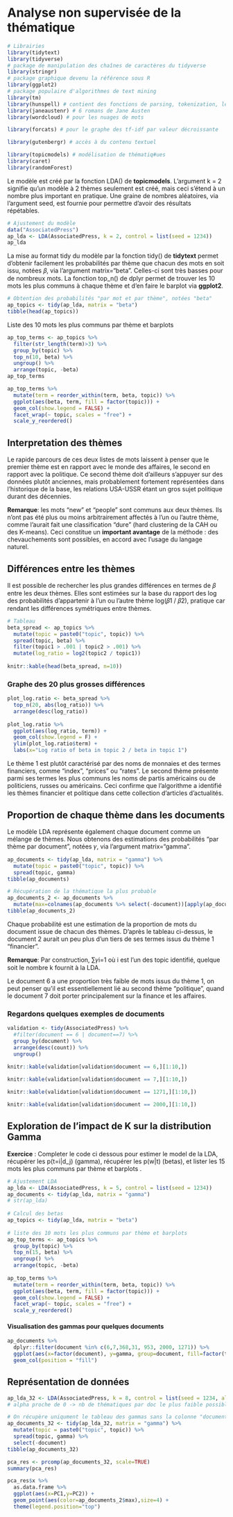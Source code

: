 # Analyse non supervisée de la thématique

```r
# Librairies 
library(tidytext) 
library(tidyverse)
# package de manipulation des chaînes de caractères du tidyverse 
library(stringr)  
# package graphique devenu la référence sous R 
library(ggplot2)  
# package populaire d'algorithmes de text mining 
library(tm)  
library(hunspell) # contient des fonctions de parsing, tokenization, lemmatisation... 
library(janeaustenr) # 6 romans de Jane Austen 
library(wordcloud) # pour les nuages de mots 

library(forcats) # pour le graphe des tf-idf par valeur décroissante 

library(gutenbergr) # accès à du contenu textuel 

library(topicmodels) # modélisation de thématiq#ues
library(caret)
library(randomForest)
```

Le modèle est créé par la fonction LDA() de **topicmodels**. L'argument k = 2 signifie qu'un modèle à 2 thèmes seulement est créé, mais ceci s'étend à un nombre plus important en pratique. Une graine de nombres aléatoires, via l'argument seed, est fournie pour permettre d'avoir des résultats répétables. 

```r
# Ajustement du modèle 
data("AssociatedPress") 
ap_lda <- LDA(AssociatedPress, k = 2, control = list(seed = 1234)) 
ap_lda 
```

La mise au format tidy du modèle par la fonction tidy() de **tidytext** permet d'obtenir facilement les probabilités par thème que chacun des mots en soit issu, notées 𝛽, via l'argument matrix="beta". Celles-ci sont très basses pour de nombreux mots. La fonction top_n() de dplyr permet de trouver les 10 mots les plus communs à chaque thème et d'en faire le barplot via **ggplot2**. 

```r
# Obtention des probabilités "par mot et par thème", notées "beta" 
ap_topics <- tidy(ap_lda, matrix = "beta") 
tibble(head(ap_topics)) 
```

Liste des 10 mots les plus communs par thème et barplots 

```r
ap_top_terms <- ap_topics %>% 
  filter(str_length(term)>3) %>% 
  group_by(topic) %>% 
  top_n(10, beta) %>% 
  ungroup() %>% 
  arrange(topic, -beta) 
ap_top_terms
```

```r
ap_top_terms %>% 
  mutate(term = reorder_within(term, beta, topic)) %>% 
  ggplot(aes(beta, term, fill = factor(topic))) + 
  geom_col(show.legend = FALSE) + 
  facet_wrap(~ topic, scales = "free") + 
  scale_y_reordered()
```

## Interpretation des thèmes

Le rapide parcours de ces deux listes de mots laissent à penser que le premier thème est en rapport avec le monde des affaires, le second en rapport avec la politique. Ce second thème doit d'ailleurs s'appuyer sur des données plutôt anciennes, mais probablement fortement représentées dans l'historique de la base, les relations USA-USSR étant un gros sujet politique durant des décennies.  

**Remarque**: les mots "new" et "people" sont communs aux deux thèmes. Ils n'ont pas été plus ou moins arbitrairement affectés à l'un ou l'autre thème, comme l'aurait fait une classification "dure" (hard clustering de la CAH ou des K-means). Ceci constitue un **important avantage** de la méthode : des chevauchements sont possibles, en accord avec l'usage du langage naturel. 

## Différences entre les thèmes

Il est possible de rechercher les plus grandes différences en termes de 𝛽 entre les deux thèmes. Elles sont estimées sur la base du rapport des log des probabilités d'appartenir à l'un ou l'autre thème log(𝛽1 / 𝛽2), pratique car rendant les différences symétriques entre thèmes. 

```r
# Tableau 
beta_spread <- ap_topics %>% 
  mutate(topic = paste0("topic", topic)) %>% 
  spread(topic, beta) %>% 
  filter(topic1 > .001 | topic2 > .001) %>% 
  mutate(log_ratio = log2(topic2 / topic1)) 
 
knitr::kable(head(beta_spread, n=10)) 
```

### Graphe des 20 plus grosses différences

```r
plot_log.ratio <- beta_spread %>% 
  top_n(20, abs(log_ratio)) %>% 
  arrange(desc(log_ratio))  
 
plot_log.ratio %>% 
  ggplot(aes(log_ratio, term)) + 
  geom_col(show.legend = F) + 
  ylim(plot_log.ratio$term) + 
  labs(x="Log ratio of beta in topic 2 / beta in topic 1")
```

Le thème 1 est plutôt caractérisé par des noms de monnaies et des termes financiers, comme "index", "prices" ou "rates". Le second thème présente parmi ses termes les plus communs les noms de partis américains ou de politiciens, russes ou américains. Ceci confirme que l'algorithme a identifié les thèmes financier et politique dans cette collection d'articles d'actualités. 

## Proportion de chaque thème dans les documents

Le modèle LDA représente également chaque document comme un mélange de thèmes. Nous obtenons des estimations des probabilités "par thème par document", notées 𝛾, via l'argument matrix="gamma". 

```r
ap_documents <- tidy(ap_lda, matrix = "gamma") %>% 
  mutate(topic = paste0("topic", topic)) %>% 
  spread(topic, gamma)
tibble(ap_documents)

# Récupération de la thématique la plus probable
ap_documents_2 <- ap_documents %>% 
  mutate(max=colnames(ap_documents %>% select(-document))[apply(ap_documents %>% select(-document),1,which.max)])
tibble(ap_documents_2)
```

Chaque probabilité est une estimation de la proportion de mots du document issue de chacun des thèmes. D'après le tableau ci-dessus, le document 2 aurait un peu plus d'un tiers de ses termes issus du thème 1 "financier".

**Remarque**: Par construction, ∑𝛾i=1 où i est l'un des topic identifié, quelque soit le nombre k fournit à la LDA. 

Le document 6 a une proportion très faible de mots issus du thème 1, on peut penser qu'il est essentiellement lié au second thème "politique", quand le document 7 doit porter principalement sur la finance et les affaires. 

### Regardons quelques exemples de documents

```r
validation <- tidy(AssociatedPress) %>% 
  #filter(document == 6 | document==7) %>% 
  group_by(document) %>% 
  arrange(desc(count)) %>% 
  ungroup() 
 
knitr::kable(validation[validation$document == 6,][1:10,]) 
```

```r
knitr::kable(validation[validation$document == 7,][1:10,]) 
```

```r
knitr::kable(validation[validation$document == 1271,][1:10,]) 
```

```r
knitr::kable(validation[validation$document == 2000,][1:10,]) 
```

## Exploration de l'impact de K sur la distribution Gamma

**Exercice** : Completer le code ci dessous pour estimer le model de la LDA, récupérer les p(t=i\|d_j) (gamma), récupérer les p(w\|t) (betas), et lister les 15 mots les plus communs par thème et barplots .

```r
# Ajustement LDA 
ap_lda <- LDA(AssociatedPress, k = 5, control = list(seed = 1234)) 
ap_documents <- tidy(ap_lda, matrix = "gamma") 
# str(ap_lda) 
 
# Calcul des betas 
ap_topics <- tidy(ap_lda, matrix = "beta") 
 
# liste des 10 mots les plus communs par thème et barplots 
ap_top_terms <- ap_topics %>% 
  group_by(topic) %>% 
  top_n(15, beta) %>% 
  ungroup() %>% 
  arrange(topic, -beta) 
 
ap_top_terms %>% 
  mutate(term = reorder_within(term, beta, topic)) %>% 
  ggplot(aes(beta, term, fill = factor(topic))) + 
  geom_col(show.legend = FALSE) + 
  facet_wrap(~ topic, scales = "free") + 
  scale_y_reordered() 
```

#### Visualisation des gammas pour quelques documents 

```r
ap_documents %>% 
  dplyr::filter(document %in% c(6,7,368,31, 953, 2000, 1271)) %>% 
  ggplot(aes(x=factor(document), y=gamma, group=document, fill=factor(topic)))+ 
  geom_col(position = "fill")
```

## Représentation de données

```r
ap_lda_32 <- LDA(AssociatedPress, k = 8, control = list(seed = 1234, alpha=.9)) 
# alpha proche de 0 -> nb de thématiques par doc le plus faible possible
```

```r
# On récupère uniqument le tableau des gammas sans la colonne "document"
ap_documents_32 <- tidy(ap_lda_32, matrix = "gamma") %>% 
  mutate(topic = paste0("topic", topic)) %>% 
  spread(topic, gamma) %>% 
  select(-document)
tibble(ap_documents_32)
```

```r
pca_res <- prcomp(ap_documents_32, scale=TRUE)
summary(pca_res)

pca_res$x %>% 
  as.data.frame %>%
  ggplot(aes(x=PC1,y=PC2)) + 
  geom_point(aes(color=ap_documents_2$max),size=4) +
  theme(legend.position="top")
```
